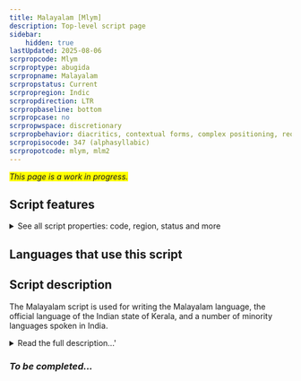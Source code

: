 ```yaml
---
title: Malayalam [Mlym]
description: Top-level script page
sidebar:
    hidden: true
lastUpdated: 2025-08-06
scrpropcode: Mlym
scrproptype: abugida
scrpropname: Malayalam
scrpropstatus: Current
scrpropregion: Indic
scrpropdirection: LTR
scrpropbaseline: bottom
scrpropcase: no
scrpropwspace: discretionary
scrpropbehavior: diacritics, contextual forms, complex positioning, reordering, split graphs, required ligatures
scrpropisocode: 347 (alphasyllabic)
scrpropotcode: mlym, mlm2
---
```


<span style='background-color:yellow'>_This page is a work in progress._</span>


## Script features

<details>
<summary> See all script properties: code, region, status and more</summary>
<ScriptInfo />
</details>

## Languages that use this script

<WsList script='Mlym' wsMax='5' />

## Script description

The Malayalam script is used for writing the Malayalam language, the official language of the Indian state of Kerala, and a number of minority languages spoken in India.

<details><summary>Read the full description...'</summary>_Not yet available._</details>

### _To be completed..._

